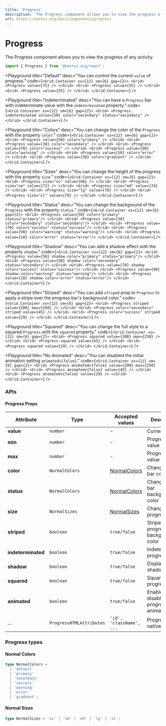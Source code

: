 ```yaml
---
title: 'Progress'
description: 'The Progress component allows you to view the progress of any activity.'
url: https://nextui.org/docs/components/progress
---
```


# Progress

The Progress component allows you to view the progress of any activity.

```jsx
import { Progress } from '@nextui-org/react';
```

<CarbonAd />

<Spacer y={2} />

<Playground
  title="Default"
  desc="You can control the current `value` of progress."
  code={`
 <Grid.Container xs={12} sm={6} gap={2}>
    <Grid>
      <Progress value={75} />
    </Grid>
    <Grid>
      <Progress value={55} />
    </Grid>
    <Grid>
      <Progress value={35} />
    </Grid>
</Grid.Container>
`}
/>

<Playground
  title="Indeterminated"
  desc="You can have a `Progress` bar with indeterminate value with the `indeterminated` property."
  code={`
 <Grid.Container xs={12} sm={6} gap={2}>
    <Grid>
        <Progress indeterminated value={50} color="secondary" status="secondary" />
    </Grid>
</Grid.Container>
`}
/>

<Playground
  title="Colors"
  desc="You can change the color of the `Progress` with the property `color`."
  code={`
<Grid.Container xs={12} sm={6} gap={2}>
  <Grid>
    <Progress value={50} color="primary" />
  </Grid>
  <Grid>
    <Progress value={30} color="secondary" />
  </Grid>
  <Grid>
    <Progress value={70} color="success" />
  </Grid>
  <Grid>
    <Progress value={90} color="warning" />
  </Grid>
  <Grid>
    <Progress value={10} color="error" />
  </Grid>
  <Grid>
    <Progress value={30} color="gradient" />
  </Grid>
</Grid.Container>
`}
/>

<Playground
  title="Sizes"
  desc="You can change the height of the progress with the property `size`."
  code={`
 <Grid.Container xs={12} sm={6} gap={2}>
    <Grid>
      <Progress size="xs" value={68} />
    </Grid>
    <Grid>
      <Progress size="sm" value={72} />
    </Grid>
    <Grid>
      <Progress size="md" value={74} />
    </Grid>
    <Grid>
      <Progress size="lg" value={76} />
    </Grid>
    <Grid>
      <Progress size="xl" value={78} />
    </Grid>
</Grid.Container>
`}
/>

<Playground
  title="Status"
  desc="You can change the background of the `Progress` with the property `status`."
  code={`
<Grid.Container xs={12} sm={6} gap={2}>
  <Grid>
    <Progress value={50} color="primary" status="primary"/>
  </Grid>
  <Grid>
    <Progress value={30} color="secondary" status="secondary"/>
  </Grid>
  <Grid>
    <Progress value={70} color="success" status="success"/>
  </Grid>
  <Grid>
    <Progress value={90} color="warning" status="warning"/>
  </Grid>
  <Grid>
    <Progress value={10} color="error" status="error"/>
  </Grid>
</Grid.Container>
`}
/>

<Playground
  title="Shadow"
  desc="You can add a shadow effect with the property `shadow`."
  code={`
<Grid.Container xs={12} sm={6} gap={2}>
  <Grid>
    <Progress value={50} shadow color="primary" status="primary"/>
  </Grid>
  <Grid>
    <Progress value={30} shadow color="secondary" status="secondary"/>
  </Grid>
  <Grid>
    <Progress value={70} shadow color="success" status="success"/>
  </Grid>
  <Grid>
    <Progress value={90} shadow color="warning" status="warning"/>
  </Grid>
  <Grid>
    <Progress value={10} shadow color="error" status="error"/>
  </Grid>
</Grid.Container>
`}
/>

<Playground
  title="Striped"
  desc="You can add `striped` prop to `Progress` to apply a stripe over the progress bar's background color."
  code={`
<Grid.Container xs={12} sm={6} gap={2}>
  <Grid>
    <Progress striped value={200} max={250} />
  </Grid>
  <Grid>
    <Progress color="secondary" striped value={45} />
  </Grid>
  <Grid>
    <Progress color="success" striped value={29} />
  </Grid>
</Grid.Container>
`}
/>

<Playground
  title="Squared"
  desc="You can change the full style to a squared `Progress` with the `squared` property."
  code={`
 <Grid.Container xs={12} sm={6} gap={2}>
  <Grid>
    <Progress squared value={200} max={250} />
  </Grid>
  <Grid>
    <Progress squared value={45} />
  </Grid>
  <Grid>
    <Progress squared value={29} />
  </Grid>
</Grid.Container>
`}
/>

<Playground
  title="No Animated"
  desc="You can disabled the initial animation setting `animated={false}`."
  code={`
 <Grid.Container xs={12} sm={6} gap={2}>
  <Grid>
    <Progress animated={false} value={200} max={250} />
  </Grid>
  <Grid>
    <Progress animated={false} value={45} />
  </Grid>
  <Grid>
    <Progress animated={false} value={29} />
  </Grid>
</Grid.Container>
`}
/>

<Spacer y={3} />

### APIs

<Spacer y={2} />

#### Progress Props

| Attribute          | Type                     | Accepted values                | Description                                     | Default   |
| ------------------ | ------------------------ | ------------------------------ | ----------------------------------------------- | --------- |
| **value**          | `number`                 | -                              | Current value                                   | -         |
| **min**            | `number`                 | -                              | Progress min value                              | `0`       |
| **max**            | `number`                 | -                              | Progress max value                              | `100`     |
| **color**          | `NormalColors`           | [NormalColors](#normal-colors) | Change filler bar color                         | `default` |
| **status**         | `NormalColors`           | [NormalColors](#normal-colors) | Change filler bar background color              | `default` |
| **size**           | `NormalSizes`            | [NormalSizes](#normal-sizes)   | Change progress size                            | `medium`  |
| **striped**        | `boolean`                | `true/false`                   | Stripe over the progress bar's background color | `false`   |
| **indeterminated** | `boolean`                | `true/false`                   | Indeterminated progress                         | `false`   |
| **shadow**         | `boolean`                | `true/false`                   | Display shadow effect                           | `false`   |
| **squared**        | `boolean`                | `true/false`                   | Squared progress                                | `false`   |
| **animated**       | `boolean`                | `true/false`                   | Enable or disable the progress animation        | `true`    |
| ...                | `ProgressHTMLAttributes` | `'id', 'className', ...`       | Progress native props                           | -         |

<Spacer y={2} />

### Progress types

<Spacer y={1} />

#### Normal Colors

```ts
type NormalColors =
  | 'default'
  | 'primary'
  | 'secondary'
  | 'success'
  | 'warning'
  | 'error'
  | 'gradient';
```

#### Normal Sizes

```ts
type NormalSizes = 'xs' | 'sm' | 'md' | 'lg' | 'xl';
```
